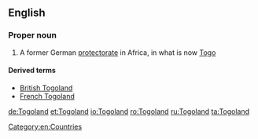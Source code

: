 ==English==
{{wikipedia}}

===Proper noun===
{{en-proper noun}}

# {{lb|en|historical}} A former German [[protectorate]] in Africa, in what is now [[Togo]]

====Derived terms====
* [[British Togoland]]
* [[French Togoland]]

[[Category:en:Countries]]

[[de:Togoland]]
[[et:Togoland]]
[[io:Togoland]]
[[ro:Togoland]]
[[ru:Togoland]]
[[ta:Togoland]]